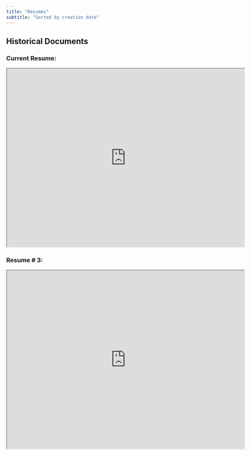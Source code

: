 ---
title: "Resumes"
subtitle: "Sorted by creation date"
---

## Historical Documents {#welcome}

### Current Resume:

```{=html}
<iframe src="https://drive.google.com/file/d/1Rki-0qytwnbDy3rZk7shYRK-2_7sm8Kw/preview" width="640" height="480" allow="autoplay"></iframe>
```
### Resume \# 3:

```{=html}
<iframe src="https://drive.google.com/file/d/12p5DItosgHALez5W04ei4UDI4odYfUbW/preview" width="640" height="480" allow="autoplay"></iframe>
```
